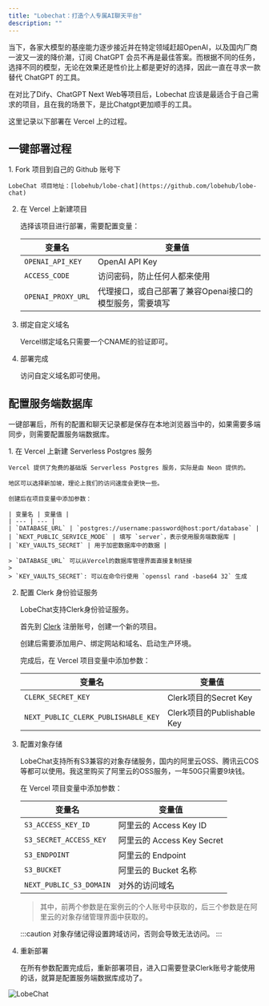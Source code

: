 ```yaml
---
title: "Lobechat：打造个人专属AI聊天平台"
description: ""
---
```


当下，各家大模型的基座能力逐步接近并在特定领域赶超OpenAI，以及国内厂商一波又一波的降价潮，订阅 ChatGPT 会员不再是最佳答案。而根据不同的任务，选择不同的模型，无论在效果还是性价比上都是更好的选择，因此一直在寻求一款替代 ChatGPT 的工具。

在对比了Dify、ChatGPT Next Web等项目后，Lobechat 应该是最适合于自己需求的项目，且在我的场景下，是比Chatgpt更加顺手的工具。

这里记录以下部署在 Vercel 上的过程。

## 一键部署过程


<Steps>
1. Fork 项目到自己的 Github 账号下

    LobeChat 项目地址：[lobehub/lobe-chat](https://github.com/lobehub/lobe-chat)

2. 在 Vercel 上新建项目

    选择该项目进行部署，需要配置变量：

    | 变量名 | 变量值 |
    | --- | --- |
    | `OPENAI_API_KEY` | OpenAI API Key |
    | `ACCESS_CODE` | 访问密码，防止任何人都来使用 |
    | `OPENAI_PROXY_URL` | 代理接口，或自己部署了兼容Openai接口的模型服务，需要填写 |

3. 绑定自定义域名

    Vercel绑定域名只需要一个CNAME的验证即可。

4. 部署完成

    访问自定义域名即可使用。
</Steps>

## 配置服务端数据库

一键部署后，所有的配置和聊天记录都是保存在本地浏览器当中的，如果需要多端同步，则需要配置服务端数据库。

<Steps>
1. 在 Vercel 上新建 Serverless Postgres 服务

    Vercel 提供了免费的基础版 Serverless Postgres 服务，实际是由 Neon 提供的。

    地区可以选择新加坡，理论上我们的访问速度会更快一些。

    创建后在项目变量中添加参数：

    | 变量名 | 变量值 |
    | --- | --- |
    | `DATABASE_URL` | `postgres://username:password@host:port/database` |
    | `NEXT_PUBLIC_SERVICE_MODE` | 填写 `server`，表示使用服务端数据库 |
    | `KEY_VAULTS_SECRET` | 用于加密数据库中的数据 |

    > `DATABASE_URL` 可以从Vercel的数据库管理界面直接复制链接
    >
    > `KEY_VAULTS_SECRET`: 可以在命令行使用 `openssl rand -base64 32` 生成

2. 配置 Clerk 身份验证服务

    LobeChat支持Clerk身份验证服务。

    首先到 [Clerk](https://clerk.com/) 注册账号，创建一个新的项目。

    创建后需要添加用户、绑定网站和域名、启动生产环境。

    完成后，在 Vercel 项目变量中添加参数：

    | 变量名 | 变量值 |
    | --- | --- |
    | `CLERK_SECRET_KEY` | Clerk项目的Secret Key |
    | `NEXT_PUBLIC_CLERK_PUBLISHABLE_KEY` | Clerk项目的Publishable Key |

3. 配置对象存储

    LobeChat支持所有S3兼容的对象存储服务，国内的阿里云OSS、腾讯云COS等都可以使用。我这里购买了阿里云的OSS服务，一年50G只需要9块钱。

    在 Vercel 项目变量中添加参数：

    | 变量名 | 变量值 |
    | --- | --- |
    | `S3_ACCESS_KEY_ID` | 阿里云的 Access Key ID |
    | `S3_SECRET_ACCESS_KEY` | 阿里云的 Access Key Secret |
    | `S3_ENDPOINT` | 阿里云的 Endpoint |
    | `S3_BUCKET` | 阿里云的 Bucket 名称 |
    | `NEXT_PUBLIC_S3_DOMAIN` | 对外的访问域名 |

    > 其中，前两个参数是在案例云的个人账号中获取的，后三个参数是在阿里云的对象存储管理界面中获取的。

    :::caution
    对象存储记得设置跨域访问，否则会导致无法访问。
    :::

4. 重新部署

    在所有参数配置完成后，重新部署项目，进入口需要登录Clerk账号才能使用的话，就算是配置服务端数据库成功了。
</Steps>

![LobeChat](../../../assets/llm-assets/LobeChat.webp)
